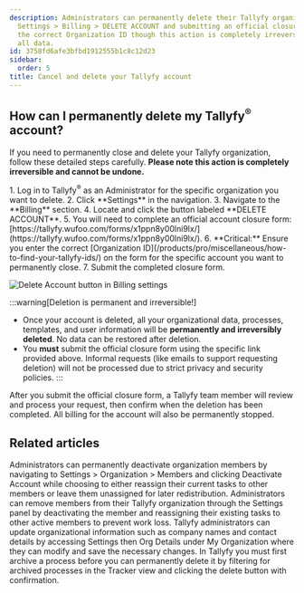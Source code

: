 ```yaml
---
description: Administrators can permanently delete their Tallyfy organization by accessing
  Settings > Billing > DELETE ACCOUNT and submitting an official closure form with
  the correct Organization ID though this action is completely irreversible and destroys
  all data.
id: 3758fd6afe3bfbd1912555b1c8c12d23
sidebar:
  order: 5
title: Cancel and delete your Tallyfy account
---
```



## How can I permanently delete my Tallyfy<sup>®</sup> account?

If you need to permanently close and delete your Tallyfy organization, follow these detailed steps carefully. **Please note this action is completely irreversible and cannot be undone.**

<Steps>
1. Log in to Tallyfy<sup>®</sup> as an Administrator for the specific organization you want to delete.
2. Click **Settings** in the navigation.
3. Navigate to the **Billing** section.
4. Locate and click the button labeled **DELETE ACCOUNT**.
5. You will need to complete an official account closure form: [https://tallyfy.wufoo.com/forms/x1ppn8y00lni9lx/](https://tallyfy.wufoo.com/forms/x1ppn8y00lni9lx/).
6. **Critical:** Ensure you enter the correct [Organization ID](/products/pro/miscellaneous/how-to-find-your-tallyfy-ids/) on the form for the specific account you want to permanently close.
7. Submit the completed closure form.

   ![Delete Account button in Billing settings](https://screenshots.tallyfy.com/tallyfy%2Fpro%2Fdesktop-light-delete-tallyfy-account.png)
</Steps>

:::warning[Deletion is permanent and irreversible!]
*   Once your account is deleted, all your organizational data, processes, templates, and user information will be **permanently and irreversibly deleted**. No data can be restored after deletion.
*   You **must** submit the official closure form using the specific link provided above. Informal requests (like emails to support requesting deletion) will not be processed due to strict privacy and security policies.
:::

After you submit the official closure form, a Tallyfy team member will review and process your request, then confirm when the deletion has been completed. All billing for the account will also be permanently stopped.


## Related articles
<CardGrid>
<LinkTitleCard header="<b>Members > How to remove a member</b>" href="/products/pro/documenting/members/how-can-i-remove-a-member-from-my-tallyfy-organization/" > Administrators can permanently deactivate organization members by navigating to Settings > Organization > Members and clicking Deactivate Account while choosing to either reassign their current tasks to other members or leave them unassigned for later redistribution. </LinkTitleCard>
<LinkTitleCard header="<b>Org Settings > Remove a member</b>" href="/products/pro/settings/org-settings/how-can-i-remove-a-member-from-my-tallyfy-organization/" > Administrators can remove members from their Tallyfy organization through the Settings panel by deactivating the member and reassigning their existing tasks to other active members to prevent work loss. </LinkTitleCard>
<LinkTitleCard header="<b>Org Settings > Update organization details</b>" href="/products/pro/settings/org-settings/how-can-i-update-my-organization-details/" > Tallyfy administrators can update organizational information such as company names and contact details by accessing Settings then Org Details under My Organization where they can modify and save the necessary changes. </LinkTitleCard>
<LinkTitleCard header="<b>Edit Processes > Delete a process</b>" href="/products/pro/tracking-and-tasks/processes/edit-processes/how-can-i-delete-a-process-in-tallyfy/" > In Tallyfy you must first archive a process before you can permanently delete it by filtering for archived processes in the Tracker view and clicking the delete button with confirmation. </LinkTitleCard>
</CardGrid>